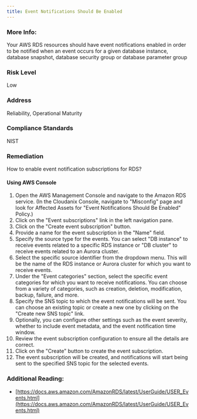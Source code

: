 ```yaml
---
title: Event Notifications Should Be Enabled
---
```


### More Info:

Your AWS RDS resources should have event notifications enabled in order to be notified when an event occurs for a given database instance, database snapshot, database security group or database parameter group

### Risk Level

Low

### Address

Reliability, Operational Maturity

### Compliance Standards

NIST

### Remediation

How to enable event notification subscriptions for RDS?

#### Using AWS Console

1. Open the AWS Management Console and navigate to the Amazon RDS service.
    (In the Cloudanix Console, navigate to "Misconfig" page and look for Affected Assets for "Event Notifications Should Be Enabled" Policy.)
2. Click on the "Event subscriptions" link in the left navigation pane.
3. Click on the "Create event subscription" button.
4. Provide a name for the event subscription in the "Name" field.
5. Specify the source type for the events. You can select "DB instance" to receive events related to a specific RDS instance or "DB cluster" to receive events related to an Aurora cluster.
6. Select the specific source identifier from the dropdown menu. This will be the name of the RDS instance or Aurora cluster for which you want to receive events.
7. Under the "Event categories" section, select the specific event categories for which you want to receive notifications. You can choose from a variety of categories, such as creation, deletion, modification, backup, failure, and more.
8. Specify the SNS topic to which the event notifications will be sent. You can choose an existing topic or create a new one by clicking on the "Create new SNS topic" link.
9. Optionally, you can configure other settings such as the event severity, whether to include event metadata, and the event notification time window.
10. Review the event subscription configuration to ensure all the details are correct.
11. Click on the "Create" button to create the event subscription.
12. The event subscription will be created, and notifications will start being sent to the specified SNS topic for the selected events.

### Additional Reading:

- [https://docs.aws.amazon.com/AmazonRDS/latest/UserGuide/USER_Events.html](https://docs.aws.amazon.com/AmazonRDS/latest/UserGuide/USER_Events.html)
